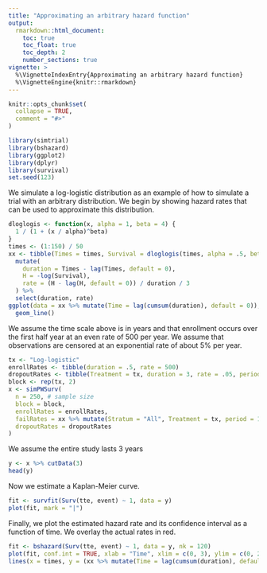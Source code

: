 ```yaml
---
title: "Approximating an arbitrary hazard function"
output:
  rmarkdown::html_document:
    toc: true
    toc_float: true
    toc_depth: 2
    number_sections: true
vignette: >
  %\VignetteIndexEntry{Approximating an arbitrary hazard function}
  %\VignetteEngine{knitr::rmarkdown}
---
```


```r
knitr::opts_chunk$set(
  collapse = TRUE,
  comment = "#>"
)
```

```r
library(simtrial)
library(bshazard)
library(ggplot2)
library(dplyr)
library(survival)
set.seed(123)
```

We simulate a log-logistic distribution as an example of how to simulate a trial with an arbitrary distribution.
We begin by showing hazard rates that can be used to approximate this distribution.

```r
dloglogis <- function(x, alpha = 1, beta = 4) {
  1 / (1 + (x / alpha)^beta)
}
times <- (1:150) / 50
xx <- tibble(Times = times, Survival = dloglogis(times, alpha = .5, beta = 4)) %>%
  mutate(
    duration = Times - lag(Times, default = 0),
    H = -log(Survival),
    rate = (H - lag(H, default = 0)) / duration / 3
  ) %>%
  select(duration, rate)
ggplot(data = xx %>% mutate(Time = lag(cumsum(duration), default = 0)), aes(x = Time, y = rate)) +
  geom_line()
```

We assume the time scale above is in years and that enrollment occurs over the first half year at an even rate of 500 per year.
We assume that observations are censored at an exponential rate of about 5% per year.

```r
tx <- "Log-logistic"
enrollRates <- tibble(duration = .5, rate = 500)
dropoutRates <- tibble(Treatment = tx, duration = 3, rate = .05, period = 1, Stratum = "All")
block <- rep(tx, 2)
x <- simPWSurv(
  n = 250, # sample size
  block = block,
  enrollRates = enrollRates,
  failRates = xx %>% mutate(Stratum = "All", Treatment = tx, period = 1:n(), Stratum = "All"),
  dropoutRates = dropoutRates
)
```

We assume the entire study lasts 3 years

```r
y <- x %>% cutData(3)
head(y)
```

Now we estimate a Kaplan-Meier curve.

```r
fit <- survfit(Surv(tte, event) ~ 1, data = y)
plot(fit, mark = "|")
```

Finally, we plot the estimated hazard rate and its confidence interval as a function of time.
We overlay the actual rates in red.

```r
fit <- bshazard(Surv(tte, event) ~ 1, data = y, nk = 120)
plot(fit, conf.int = TRUE, xlab = "Time", xlim = c(0, 3), ylim = c(0, 2.5), lwd = 2)
lines(x = times, y = (xx %>% mutate(Time = lag(cumsum(duration), default = 0)))$rate, col = 2)
```
